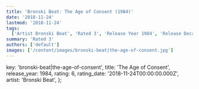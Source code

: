 ```yaml
---
title: 'Bronski Beat: The Age of Consent (1984)'
date: '2018-11-24'
lastmod: '2018-11-24'
tags:
  ['Artist Bronski Beat', 'Rated 3', 'Release Year 1984', 'Release Decade 1980']
summary: 'Rated 3'
authors: ['default']
images: ['/content/images/bronski-beat|the-age-of-consent.jpg']
---
```


  key: 'bronski-beat|the-age-of-consent',
  title: 'The Age of Consent',
  release_year: 1984,
  rating: 6,
  rating_date: '2018-11-24T00:00:00.000Z',
  artist: 'Bronski Beat',
};

<MusicRating data={data} />
